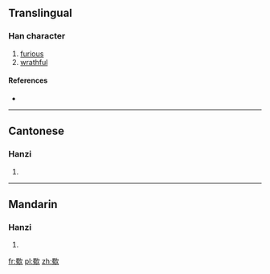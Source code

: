 ==Translingual==

===Han character===
{{Han char|rn=76|rad=欠|as=13|sn=17|four=6718<sub>0</sub>|canj=田戈弓人 (WINO)}}

# [[furious]]
# [[wrathful]]

====References====
* {{Han ref|kx=0572.300|dkj=16217|dj=0960.260|hdz=32152.090|uh=6B5C|ud=27484|bh=C0D3|bd=49363}}

----

==Cantonese==

===Hanzi===
{{yue-hanzi|jyut=cuk1|y=chūk}}

# {{defn|lang=yue|sort=欠13}}

----

==Mandarin==

===Hanzi===
{{cmn-hanzi|pin=[[chù]] ([[chu4]]), [[zhēng]] ([[zheng1]])|wg=ch'u<sup>4</sup>, cheng<sup>1</sup>}}

# {{defn|lang=cmn|sort=欠13}}

[[fr:歜]]
[[pl:歜]]
[[zh:歜]]